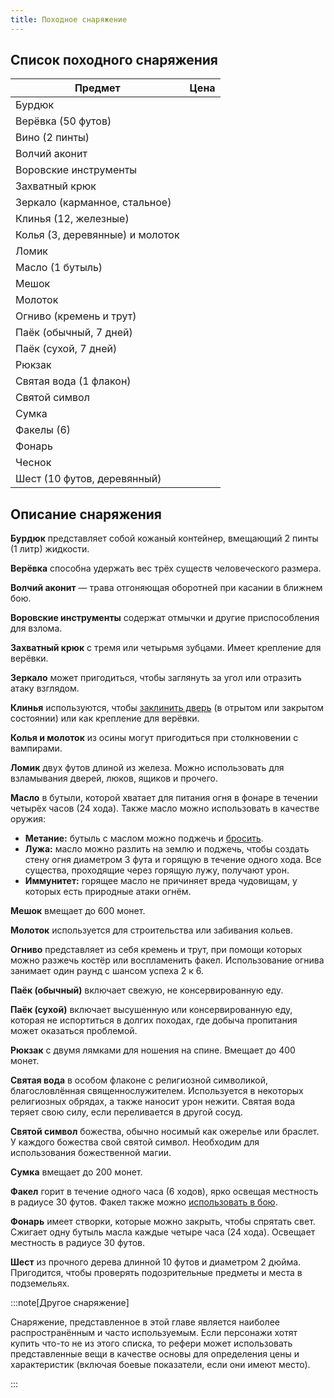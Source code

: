 ```yaml
---
title: Походное снаряжение
---
```



## Список походного снаряжения

| Предмет                         |            Цена |
| ------------------------------- | --------------: |
| Бурдюк                          |  <Coin v="1" /> |
| Верёвка (50 футов)              |  <Coin v="1" /> |
| Вино (2 пинты)                  |  <Coin v="1" /> |
| Волчий аконит                   | <Coin v="10" /> |
| Воровские инструменты           | <Coin v="25" /> |
| Захватный крюк                  | <Coin v="25" /> |
| Зеркало (карманное, стальное)   |  <Coin v="5" /> |
| Клинья (12, железные)           |  <Coin v="1" /> |
| Колья (3, деревянные) и молоток |  <Coin v="3" /> |
| Ломик                           | <Coin v="10" /> |
| Масло (1 бутыль)                |  <Coin v="2" /> |
| Мешок                           |  <Coin v="2" /> |
| Молоток                         |  <Coin v="2" /> |
| Огниво (кремень и трут)         |  <Coin v="3" /> |
| Паёк (обычный, 7 дней)          |  <Coin v="5" /> |
| Паёк (сухой, 7 дней)            | <Coin v="15" /> |
| Рюкзак                          |  <Coin v="5" /> |
| Святая вода (1 флакон)          | <Coin v="25" /> |
| Святой символ                   | <Coin v="25" /> |
| Сумка                           |  <Coin v="1" /> |
| Факелы (6)                      |  <Coin v="1" /> |
| Фонарь                          | <Coin v="10" /> |
| Чеснок                          |  <Coin v="5" /> |
| Шест (10 футов, деревянный)     |  <Coin v="1" /> |

## Описание снаряжения

**Бурдюк** представляет собой кожаный контейнер, вмещающий 2 пинты (1 литр) жидкости.

**Верёвка** способна удержать вес трёх существ человеческого размера.

**Волчий аконит** — трава отгоняющая оборотней при касании в ближнем бою.

**Воровские инструменты** содержат отмычки и другие приспособления для взлома.

**Захватный крюк** с тремя или четырьмя зубцами. Имеет крепление для верёвки.

**Зеркало** может пригодиться, чтобы заглянуть за угол или отразить атаку взглядом.

**Клинья** используются, чтобы [заклинить дверь](/adventures/adventuring/dungeon-adventuring#заклинившие-двери) (в отрытом или закрытом состоянии) или как крепление для верёвки.

**Колья и молоток** из осины могут пригодиться при столкновении с вампирами.

**Ломик** двух футов длиной из железа. Можно использовать для взламывания дверей, люков, ящиков и прочего.

**Масло** в бутыли, которой хватает для питания огня в фонаре в течении четырёх часов (24 хода). Также масло можно использовать в качестве оружия:

- **Метание:** бутыль с маслом можно поджечь и [бросить](/characters/equipment/weapons-and-armour#свойства-оружия).
- **Лужа:** масло можно разлить на землю и поджечь, чтобы создать стену огня диаметром 3 фута и горящую в течение одного хода. Все существа, проходящие через горящую лужу, получают урон.
- **Иммунитет:** горящее масло не причиняет вреда чудовищам, у которых есть природные атаки огнём.

**Мешок** вмещает до 600 монет.

**Молоток** используется для строительства или забивания кольев.

**Огниво** представляет из себя кремень и трут, при помощи которых можно разжечь костёр или воспламенить факел. Использование огнива занимает один раунд с шансом успеха 2 к 6.

**Паёк (обычный)** включает свежую, не консервированную еду.

**Паёк (сухой)** включает высушенную или консервированную еду, которая не испортиться в долгих походах, где добыча пропитания может оказаться проблемой.

**Рюкзак** с двумя лямками для ношения на спине. Вмещает до 400 монет.

**Святая вода** в особом флаконе с религиозной символикой, благословлённая священнослужителем. Используется в некоторых религиозных обрядах, а также наносит урон нежити. Святая вода теряет свою силу, если переливается в другой сосуд.

**Святой символ** божества, обычно носимый как ожерелье или браслет. У каждого божества свой святой символ. Необходим для использования божественной магии.

**Сумка** вмещает до 200 монет.

**Факел** горит в течение одного часа (6 ходов), ярко освещая местность в радиусе 30 футов. Факел также можно [использовать в бою](/adventures/encounters/combat).

**Фонарь** имеет створки, которые можно закрыть, чтобы спрятать свет. Сжигает одну бутыль масла каждые четыре часа (24 хода). Освещает местность в радиусе 30 футов.

**Шест** из прочного дерева длинной 10 футов и диаметром 2 дюйма. Пригодится, чтобы проверять подозрительные предметы и места в подземельях.

:::note[Другое снаряжение]

Снаряжение, представленное в этой главе является наиболее распространённым и часто используемым. Если персонажи хотят купить что-то не из этого списка, то рефери может использовать представленные вещи в качестве основы для определения цены и характеристик (включая боевые показатели, если они имеют место).

:::
